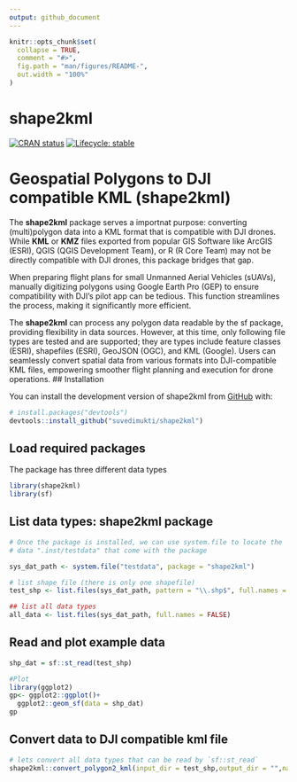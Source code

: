 ```yaml
---
output: github_document
---
```


<!-- README.md is generated from README.Rmd. Please edit that file -->

```r
knitr::opts_chunk$set(
  collapse = TRUE,
  comment = "#>",
  fig.path = "man/figures/README-",
  out.width = "100%"
)
```

# shape2kml

<!-- badges: start -->
[![CRAN status](https://www.r-pkg.org/badges/version/shape2kml)](https://CRAN.R-project.org/package=shape2kml)
[![Lifecycle: stable](https://img.shields.io/badge/lifecycle-stable-brightgreen.svg)](https://lifecycle.r-lib.org/articles/stages.html#stable)
<!-- badges: end -->

# Geospatial Polygons to DJI compatible KML (shape2kml)
The **shape2kml** package serves a importnat purpose: converting (multi)polygon data into a KML format that is compatible with DJI drones. While **KML** or **KMZ** files exported from popular GIS Software like ArcGIS (ESRI), QGIS (QGIS Development Team), or R (R Core Team) may not be directly compatible with DJI drones, this package bridges that gap.

When preparing flight plans for small Unmanned Aerial Vehicles (sUAVs), manually digitizing polygons using Google Earth Pro (GEP) to ensure compatibility with DJI's pilot app can be tedious. This function streamlines the process, making it significantly more efficient.

The **shape2kml** can process any polygon data readable by the sf package, providing flexibility in data sources. However, at this time, only following file types are tested and are supported; they are types include feature classes (ESRI), shapefiles (ESRI), GeoJSON (OGC), and KML (Google). Users can seamlessly convert spatial data from various formats into DJI-compatible KML files, empowering smoother flight planning and execution for drone operations.
## Installation

You can install the development version of shape2kml from [GitHub](https://github.com/) with:

``` r
# install.packages("devtools")
devtools::install_github("suvedimukti/shape2kml")
```

## Load required packages

The package has three different data types

```r
library(shape2kml)
library(sf)
```

## List data types: shape2kml package

```r
# Once the package is installed, we can use system.file to locate the 
# data ".inst/testdata" that come with the package

sys_dat_path <- system.file("testdata", package = "shape2kml")

# list shape file (there is only one shapefile)
test_shp <- list.files(sys_dat_path, pattern = "\\.shp$", full.names = TRUE)

## list all data types
all_data <- list.files(sys_dat_path, full.names = FALSE)
```

## Read and plot example data


```r
shp_dat = sf::st_read(test_shp)

#Plot
library(ggplot2)
gp<- ggplot2::ggplot()+
  ggplot2::geom_sf(data = shp_dat)
gp
```

## Convert data to DJI compatible kml file

```r
# lets convert all data types that can be read by `sf::st_read`
shape2kml::convert_polygon2_kml(input_dir = test_shp,output_dir = "",name_field = "tile_id",desc_field = "",recursive = FALSE)


```
